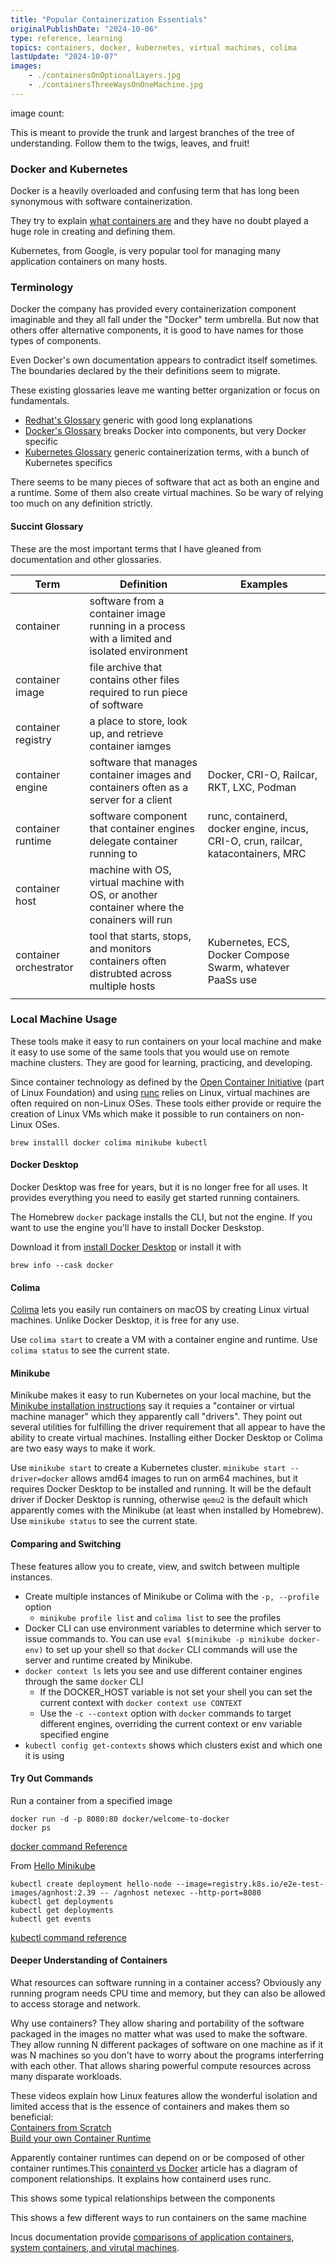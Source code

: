 ```yaml
---
title: "Popular Containerization Essentials"
originalPublishDate: "2024-10-06"
type: reference, learning
topics: containers, docker, kubernetes, virtual machines, colima
lastUpdate: "2024-10-07"
images:
    - ./containersOnOptionalLayers.jpg
    - ./containersThreeWaysOnOneMachine.jpg
---
```


image count: <ImgCount/>

This is meant to provide the trunk and largest branches of the tree of understanding. Follow them to the twigs, leaves, and fruit!

### Docker and Kubernetes

Docker is a heavily overloaded and confusing term that has long been synonymous with software containerization.

They try to explain [what containers are](https://www.docker.com/resources/what-container/) and they have no doubt played a huge role in creating and defining them.

Kubernetes, from Google, is very popular tool for managing many application containers on many hosts. 

### Terminology

Docker the company has provided every containerization component imaginable and they all fall under the "Docker" term umbrella. But now that others offer alternative components, it is good to have names for those types of components.

Even Docker's own documentation appears to contradict itself sometimes. The boundaries declared by the their definitions seem to migrate.

These existing glossaries leave me wanting better organization or focus on fundamentals.

+ [Redhat's Glossary](https://developers.redhat.com/blog/2018/02/22/container-terminology-practical-introduction#) generic with good long explanations
+ [Docker's Glossary](https://docs.docker.com/reference/glossary/) breaks Docker into components, but very Docker specific
+ [Kubernetes Glossary](https://kubernetes.io/docs/reference/glossary/?fundamental=true) generic containerization terms, with a bunch of Kubernetes specifics

There seems to be many pieces of software that act as both an engine and a runtime. Some of them also create virtual machines. So be wary of relying too much on any definition strictly.

#### Succint Glossary

These are the most important terms that I have gleaned from documentation and other glossaries.

| Term                   | Definition                                                                                   | Examples                                                                          |
|------------------------|----------------------------------------------------------------------------------------------|-----------------------------------------------------------------------------------|
| container              | software from a container image running in a process with a limited and isolated environment |                                                                                   |
| container image        | file archive that contains other files required to run piece of software                     |                                                                                   |
| container registry     | a place to store, look up, and retrieve container iamges                                     |                                                                                   |
| container engine       | software that manages container images and containers often as a server for a client         | Docker, CRI-O, Railcar, RKT, LXC, Podman                                          |
| container runtime      | software component that container engines delegate container running to                      | runc, containerd, docker engine, incus, CRI-O, crun, railcar, katacontainers, MRC |
| container host         | machine with OS, virtual machine with OS, or another container where the conainers will run  |                                                                                   |
| container orchestrator | tool that starts, stops, and monitors containers often distrubted across multiple hosts      | Kubernetes, ECS, Docker Compose Swarm, whatever PaaSs use                         |
|                        |                                                                                              |                                                                                   |

### Local Machine Usage

These tools make it easy to run containers on your local machine and make it easy to use some of the same tools that you would use on remote machine clusters. They are good for learning, practicing, and developing.

Since container technology as defined by the [Open Container Initiative](https://opencontainers.org/) (part of Linux Foundation) and using [runc](https://github.com/opencontainers/runc) relies on Linux, virtual machines are often required on non-Linux OSes. These tools either provide or require the creation of Linux VMs which make it possible to run containers on non-Linux OSes.

``` shell
brew installl docker colima minikube kubectl
```

#### Docker Desktop

Docker Desktop was free for years, but it is no longer free for all uses. It provides everything you need to easily get started running containers.

The Homebrew `docker` package installs the CLI, but not the engine. If you want to use the engine you'll have to install Docker Deskstop.

Download it from [install Docker Desktop](https://docs.docker.com/desktop/install/mac-install/) or install it with
``` shell
brew info --cask docker
```

#### Colima

[Colima](https://github.com/abiosoft/colima) lets you easily run containers on macOS by creating Linux virtual machines. Unlike Docker Desktop, it is free for any use.

Use `colima start` to create a VM with a container engine and runtime.
Use `colima status` to see the current state.

#### Minikube

Minikube makes it easy to run Kubernetes on your local machine, but the [Minikube installation instructions](https://minikube.sigs.k8s.io/docs/start/) say it requies a "container or virtual machine manager" which they apparently call "drivers". They point out several utilities for fulfilling the driver requirement that all appear to have the ability to create virtual machines. Installing either Docker Desktop or Colima are two easy ways to make it work.

Use `minikube start` to create a Kubernetes cluster.
`minikube start --driver=docker` allows amd64 images to run on arm64 machines, but it requires Docker Desktop to be installed and running. It will be the default driver if Docker Desktop is running, otherwise `qemu2` is the default which apparently comes with the Minikube (at least when installed by Homebrew).
Use `minikube status` to see the current state.

#### Comparing and Switching

These features allow you to create, view, and switch between multiple instances.

+ Create multiple instances of Minikube or Colima with the `-p, --profile` option
  + `minikube profile list` and `colima list` to see the profiles
+ Docker CLI can use environment variables to determine which server to issue commands to. You can use `eval $(minikube -p minikube docker-env)` to set up your shell so that `docker` CLI commands will use the server and runtime created by Minikube.
+ `docker context ls` lets you see and use different container engines through the same `docker` CLI
  + If the DOCKER_HOST variable is not set your shell you can set the current context with `docker context use CONTEXT`
  + Use the `-c --context` option with `docker` commands to target different engines, overriding the current context or env variable specified engine
+ `kubectl config get-contexts` shows which clusters exist and which one it is using


#### Try Out Commands

Run a container from a specified image

``` shell
docker run -d -p 8080:80 docker/welcome-to-docker
docker ps
```

[docker command Reference](https://docs.docker.com/reference/cli/docker/)

From [Hello Minikube](https://kubernetes.io/docs/tutorials/hello-minikube/)

``` shell
kubectl create deployment hello-node --image=registry.k8s.io/e2e-test-images/agnhost:2.39 -- /agnhost netexec --http-port=8080
kubectl get deployments
kubectl get deployments
kubectl get events
```

[kubectl command reference](https://kubernetes.io/docs/reference/kubectl/quick-reference/)


#### Deeper Understanding of Containers

What resources can software running in a container access? Obviously any running program needs CPU time and memory, but they can also be allowed to access storage and network.

Why use containers? They allow sharing and portability of the software packaged in the images no matter what was used to make the software. They allow running N different packages of software on one machine as if it was N machines so you don't have to worry about the programs interferring with each other. That allows sharing powerful compute resources across many disparate workloads.

These videos explain how Linux features allow the wonderful isolation and limited access that is the essence of containers and makes them so beneficial:  
[Containers from Scratch](https://www.youtube.com/watch?v=8fi7uSYlOdc)  
[Build your own Container Runtime](https://www.youtube.com/watch?v=JOsWB50LmwQ)  


Apparently container runtimes can depend on or be composed of other container runtimes.This [conainterd vs Docker](https://www.docker.com/blog/containerd-vs-docker/) article has a diagram of component relationships. It explains how containerd uses runc.

This shows some typical relationships between the components
<Image0 />

This shows a few different ways to run containers on the same machine
<Image1 />


Incus documentation provide [comparisons of application containers, system containers, and virutal machines](https://linuxcontainers.org/incus/docs/main/explanation/containers_and_vms/). 


